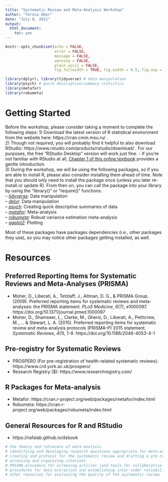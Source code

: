 ```yaml
---
title: "Systematic Review and Meta-Analysis Workshop"
author: "Teresa Ober"
date: "July 8, 2021"
output: 
  html_document:
    toc: yes
---
```


```r
knitr::opts_chunk$set(echo = FALSE, 
                      error = FALSE, 
                      message = FALSE,
                      warning = FALSE,
                      plain.ascii = FALSE,
                      fig.fullwidth = TRUE, fig.width = 6.5, fig.asp = .8)
```

```r
library(dplyr); library(tidyverse) # data manipulation
library(psych) # quick descriptive/summary statistics
library(metafor)
library(robumeta)
```

# Getting Started  
Before the workshop, please consider taking a moment to complete the following steps:
1) Download the latest version of R statistical environment from the website here: https://cran.cmm.msu.ru/ .  
2) Though not required, you will probably find it helpful to also download RStudio: https://www.rstudio.com/products/rstudio/download/ . For our purposes, the free "RStudio Desktop" version will work just fine. 
- If you're not familiar with RStudio at all, [Chapter 1 of this online textbook](https://rafalab.github.io/dsbook/getting-started.html) provides a gentle introduction.  
3) During the workshop, we will be using the following packages, so if you are able to install R, please also consider installing them ahead of time. Note that you should only need to install the package once (unless you later re-install or update R). From then on, you can call the package into your library by using the "library()" or "require()" functions.   
-- [*tidyverse*](): Data manipulation  
-- [*dplyr*](): Data manipulation  
-- [*psych*](): Creating quick descriptive summaries of data  
-- [*metafor*](): Meta-analysis   
-- [*robumeta*](): Robust variance estimation meta-analysis  
-- [*ggplot2*](): Plotting  

Most of these packages have packages dependencies (i.e., other packages they use), so you may notice other packages getting installed, as well.  

\newpage
# Resources  
## Preferred Reporting Items for Systematic Reviews and Meta-Analyses (PRISMA)  
- Moher, D., Liberati, A., Tetzlaff, J., Altman, D. G., & PRISMA Group. (2009). Preferred reporting items for systematic reviews and meta-analyses: the PRISMA statement. *PLoS Medicine*, *6*(7), e1000097. https://doi.org/10.1371/journal.pmed.1000097  
- Moher, D., Shamseer, L., Clarke, M., Ghersi, D., Liberati, A., Petticrew, M., ... & Stewart, L. A. (2015). Preferred reporting items for systematic review and meta-analysis protocols (PRISMA-P) 2015 statement. *Systematic Reviews*, *4*(1), 1-9. https://doi.org/10.1186/2046-4053-4-1  

## Pre-registry for Systematic Reviews  
- PROSPERO (For pre-registration of health-related systematic reviews): https://www.crd.york.ac.uk/prospero/  
- Research Registry ($): https://www.researchregistry.com/  

## R Packages for Meta-analysis
- Metafor: https://cran.r-project.org/web/packages/metafor/index.html  
- Robumeta: https://cran.r-project.org/web/packages/robumeta/index.html  

## General Resources for R and RStudio
- https://rafalab.github.io/dsbook


```r
# the theory and rationale of meta-analysis
# identifying and developing research questions appropriate for meta-analysis
# creating and protocol for the systematic review and drafting a pre-registration
# accessing and organizing citations
# PRISMA procedure for screening articles (and tools for collaborative article screening)
# procedures for data extraction and establishing inter-coder reliability
# other resources for evaluating the quality of the systematic review
```









